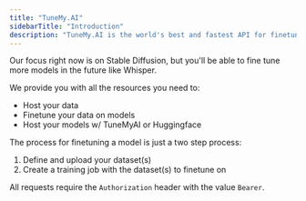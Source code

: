 ```yaml
---
title: "TuneMy.AI"
sidebarTitle: "Introduction"
description: "TuneMy.AI is the world's best and fastest API for finetuning AI models on your custom dataset."
---
```


Our focus right now is on Stable Diffusion, but you'll be able to fine tune more models in the future like Whisper.

We provide you with all the resources you need to:

- Host your data
- Finetune your data on models
- Host your models w/ TuneMyAI or Huggingface

The process for finetuning a model is just a two step process:

1. Define and upload your dataset(s)
2. Create a training job with the dataset(s) to finetune on

All requests require the `Authorization` header with the value `Bearer`.